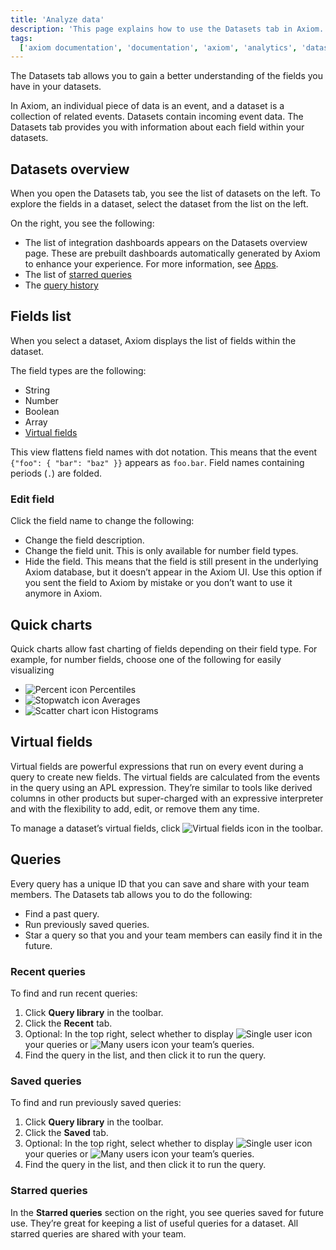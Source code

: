 ```yaml
---
title: 'Analyze data'
description: 'This page explains how to use the Datasets tab in Axiom.'
tags:
  ['axiom documentation', 'documentation', 'axiom', 'analytics', 'dataset', 'queries', 'virtual fields', 'visualizations', 'filters', 'charts']
---
```


The Datasets tab allows you to gain a better understanding of the fields you have in your datasets.

In Axiom, an individual piece of data is an event, and a dataset is a collection of related events. Datasets contain incoming event data. The Datasets tab provides you with information about each field within your datasets.

## Datasets overview

When you open the Datasets tab, you see the list of datasets on the left. To explore the fields in a dataset, select the dataset from the list on the left.

On the right, you see the following:
- The list of integration dashboards appears on the Datasets overview page. These are prebuilt dashboards automatically generated by Axiom to enhance your experience. For more information, see [Apps](/apps).
- The list of [starred queries](#starred-queries)
- The [query history](#query-history)

## Fields list

When you select a dataset, Axiom displays the list of fields within the dataset.

The field types are the following:
- String
- Number
- Boolean
- Array
- [Virtual fields](#virtual-fields)

This view flattens field names with dot notation. This means that the event `{"foo": { "bar": "baz" }}` appears as `foo.bar`. Field names containing periods (`.`) are folded.

### Edit field

Click the field name to change the following:
- Change the field description.
- Change the field unit. This is only available for number field types.
- Hide the field. This means that the field is still present in the underlying Axiom database, but it doesn’t appear in the Axiom UI. Use this option if you sent the field to Axiom by mistake or you don’t want to use it anymore in Axiom.

## Quick charts

Quick charts allow fast charting of fields depending on their field type. For example, for number fields, choose one of the following for easily visualizing
- <img src="/doc-assets/icons/percent.svg" className="inline-icon" alt="Percent icon" /> Percentiles
- <img src="/doc-assets/icons/stopwatch.svg" className="inline-icon" alt="Stopwatch icon" /> Averages
- <img src="/doc-assets/icons/chart-scatter.svg" className="inline-icon" alt="Scatter chart icon" /> Histograms

## Virtual fields

Virtual fields are powerful expressions that run on every event during a query to create new fields. The virtual fields are calculated from the events in the query using an APL expression. They’re similar to tools like derived columns in other products but super-charged with an expressive interpreter and with the flexibility to add, edit, or remove them any time.

To manage a dataset’s virtual fields, click <img src="/doc-assets/icons/virtual-fields.svg" className="inline-icon" alt="Virtual fields icon" /> in the toolbar.

## Queries

Every query has a unique ID that you can save and share with your team members. The Datasets tab allows you to do the following:
- Find a past query.
- Run previously saved queries.
- Star a query so that you and your team members can easily find it in the future.

### Recent queries

To find and run recent queries:
1. Click **Query library** in the toolbar.
1. Click the **Recent** tab.
1. Optional: In the top right, select whether to display <img src="/doc-assets/icons/single-user.svg" className="inline-icon" alt="Single user icon" /> your queries or <img src="/doc-assets/icons/many-users.svg" className="inline-icon" alt="Many users icon" /> your team’s queries.
1. Find the query in the list, and then click it to run the query.

### Saved queries

To find and run previously saved queries:
1. Click **Query library** in the toolbar.
1. Click the **Saved** tab.
1. Optional: In the top right, select whether to display <img src="/doc-assets/icons/single-user.svg" className="inline-icon" alt="Single user icon" /> your queries or <img src="/doc-assets/icons/many-users.svg" className="inline-icon" alt="Many users icon" /> your team’s queries.
1. Find the query in the list, and then click it to run the query.

### Starred queries

In the **Starred queries** section on the right, you see queries saved for future use. They’re great for keeping a list of useful queries for a dataset. All starred queries are shared with your team.
